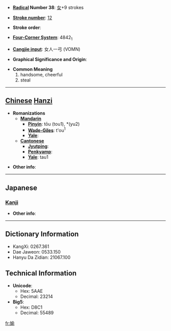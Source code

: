 * '''[[Wiktionary:Chinese radical index| Radical]] Number 38''': [[Wiktionary:Chinese radical index 女|女]]+9 strokes

* '''[[Wiktionary:Chinese total strokes index|Stroke number]]''': [[Wiktionary:Chinese total strokes index 12|12]]

* '''Stroke order''': 

* '''[[Wiktionary:Chinese four corner index|Four-Corner System]]''': 4842<sub>1</sub>

* '''[[Wiktionary:Chinese Cangjie index|Cangjie input]]''': 女人一弓 (VOMN)

* '''Graphical Significance and Origin''': 

* '''Common Meaning'''
*#handsome, cheerful
*# steal


----

== [[Chinese]] [[Hanzi]] ==

* '''Romanizations'''
** '''[[Mandarin]]'''
*** '''[[Pinyin]]''': tōu (tou1), *(yu2)
*** '''[[Wade-Giles]]''': t'ou<sup>1</sup>
*** '''[[Yale]]''': 
** '''[[Cantonese]]'''
*** '''[[Jyutping]]''':
*** '''[[Penkyamp]]''': 
*** '''[[Yale]]''': tau1

* '''Other info''': 

----

==Japanese==
===[[Kanji]]===
{{kanji|on readings=[[とう]] (tō), [[つ]] (tsu), [[ゆ]] (yu)|kun readings=[[わるがしこい]] (warugashikoi), [[ぬすむ]] (nusumu), [[ごまかす]] (gomakasu)}}

* '''Other info''':  

----

== Dictionary Information ==

* KangXi: 0267.361
* Dae Jaweon: 0533.150
* Hanyu Da Zidian: 21067.100

== Technical Information ==

* '''Unicode''':
** Hex: 5AAE
** Decimal: 23214
* '''Big5''':
** Hex: D8C1
** Decimal: 55489

[[fr:媮]]